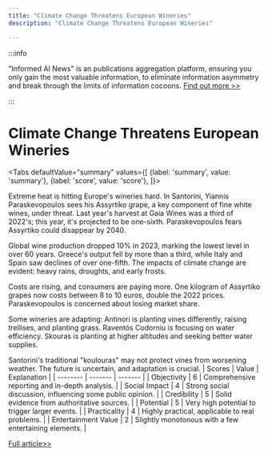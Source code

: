 ```yaml
---
title: "Climate Change Threatens European Wineries"
description: "Climate Change Threatens European Wineries"

---
```



:::info

"Informed AI News" is an publications aggregation platform, ensuring you only gain the most valuable information, to eliminate information asymmetry and break through the limits of information cocoons.  [Find out more >>](/)

:::

# Climate Change Threatens European Wineries


<Tabs
	defaultValue="summary"
	values={[
	{label: 'summary', value: 'summary'},
	{label: 'score', value: 'score'},
]}>
<TabItem value="summary">


Extreme heat is hitting Europe's wineries hard. In Santorini, Yiannis Paraskevopoulos sees his Assyrtiko grape, a key component of fine white wines, under threat. Last year's harvest at Gaia Wines was a third of 2022's; this year, it's projected to be one-sixth. Paraskevopoulos fears Assyrtiko could disappear by 2040.

Global wine production dropped 10% in 2023, marking the lowest level in over 60 years. Greece's output fell by more than a third, while Italy and Spain saw declines of over one-fifth. The impacts of climate change are evident: heavy rains, droughts, and early frosts.

Costs are rising, and consumers are paying more. One kilogram of Assyrtiko grapes now costs between 8 to 10 euros, double the 2022 prices. Paraskevopoulos is concerned about losing market share.

Some wineries are adapting: Antinori is planting vines differently, raising trellises, and planting grass. Raventós Codorniu is focusing on water efficiency. Skouras is planting at higher altitudes and seeking better water supplies.

Santorini's traditional "koulouras" may not protect vines from worsening weather. The future is uncertain, and adaptation is crucial.
</TabItem>
<TabItem value="score">
	| Scores     | Value   | Explanation |
	| -------- | ------- | ------- |
	| Objectivity  | 6    | Comprehensive reporting and in-depth analysis.    |
	| Social Impact | 4     | Strong social discussion, influencing some public opinion.    |
	| Credibility    | 5    | Solid evidence from authoritative sources.    |
	| Potential    | 5    | Very high potential to trigger larger events.    |
	| Practicality    | 4    | Highly practical, applicable to real problems.    |
	| Entertainment Value    | 2    | Slightly monotonous with a few entertaining elements.    |
</TabItem>
</Tabs>

[Full article>>](https://www.cnbc.com/2024/08/23/wineries-in-italy-greece-spain-battle-extreme-heat-lower-production.html)
